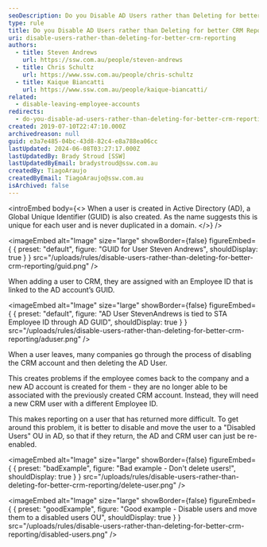```yaml
---
seoDescription: Do you Disable AD Users rather than Deleting for better CRM Reporting?
type: rule
title: Do you Disable AD Users rather than Deleting for better CRM Reporting?
uri: disable-users-rather-than-deleting-for-better-crm-reporting
authors:
  - title: Steven Andrews
    url: https://ssw.com.au/people/steven-andrews
  - title: Chris Schultz
    url: https://www.ssw.com.au/people/chris-schultz
  - title: Kaique Biancatti
    url: https://www.ssw.com.au/people/kaique-biancatti/
related:
  - disable-leaving-employee-accounts
redirects:
  - do-you-disable-ad-users-rather-than-deleting-for-better-crm-reporting
created: 2019-07-10T22:47:10.000Z
archivedreason: null
guid: e3a7e485-04bc-43d8-82c4-e8a788ea06cc
lastUpdated: 2024-06-08T03:27:17.000Z
lastUpdatedBy: Brady Stroud [SSW]
lastUpdatedByEmail: bradystroud@ssw.com.au
createdBy: TiagoAraujo
createdByEmail: TiagoAraujo@ssw.com.au
isArchived: false
---
```


<introEmbed
  body={<>
When a user is created in Active Directory (AD), a Global Unique Identifier (GUID) is also created. As the name suggests this is unique for each user and is never duplicated in a domain.
  </>}
/>

<imageEmbed
  alt="Image"
  size="large"
  showBorder={false}
  figureEmbed={ {
    preset: "default",
    figure: "GUID for User Steven Andrews",
    shouldDisplay: true
  } }
  src="/uploads/rules/disable-users-rather-than-deleting-for-better-crm-reporting/guid.png"
/>

When adding a user to CRM, they are assigned with an Employee ID that is linked to the AD account’s GUID.


<imageEmbed
  alt="Image"
  size="large"
  showBorder={false}
  figureEmbed={ {
    preset: "default",
    figure: "AD User StevenAndrews is tied to STA Employee ID through AD GUID",
    shouldDisplay: true
  } }
  src="/uploads/rules/disable-users-rather-than-deleting-for-better-crm-reporting/aduser.png"
/>

When a user leaves, many companies go through the process of disabling the CRM account and then deleting the AD User.

This creates problems if the employee comes back to the company and a new AD account is created for them - they are no longer able to be associated with the previously created CRM account. Instead, they will need a new CRM user with a different Employee ID.

This makes reporting on a user that has returned more difficult. To get around this problem, it is better to disable and move the user to a "Disabled Users" OU in AD, so that if they return, the AD and CRM user can just be re-enabled.

<imageEmbed
  alt="Image"
  size="large"
  showBorder={false}
  figureEmbed={ {
    preset: "badExample",
    figure: "Bad example - Don't delete users!",
    shouldDisplay: true
  } }
  src="/uploads/rules/disable-users-rather-than-deleting-for-better-crm-reporting/delete-user.png"
/>

<imageEmbed
  alt="Image"
  size="large"
  showBorder={false}
  figureEmbed={ {
    preset: "goodExample",
    figure: "Good example - Disable users and move them to a disabled users OU",
    shouldDisplay: true
  } }
  src="/uploads/rules/disable-users-rather-than-deleting-for-better-crm-reporting/disabled-users.png"
/>
